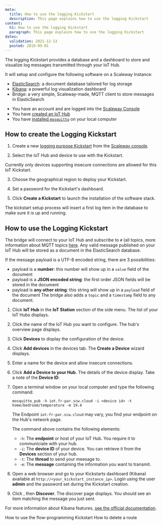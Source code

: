 ```yaml
---
meta:
  title: How to use the logging Kickstart
  description: This page explains how to use the logging Kickstart
content:
  h1: How to use the logging Kickstart
  paragraph: This page explains how to use the logging Kickstart
dates:
  validation: 2021-12-13
  posted: 2019-09-01
---
```


The logging Kickstart provides a database and a dashboard to store and visualize log messages transmitted through your IoT Hub.

It will setup and configure the following software on a Scaleway Instance:
- [ElasticSearch](https://www.elastic.co/elasticsearch/): a document database tailored for log storage
- [Kibana](https://www.elastic.co/kibana): a powerful log visualization dashboard
- Bridge: a very simple, Scaleway-made, MQTT client to store messages in ElasticSearch

<Message type="requirement">

- You have an account and are logged into the [Scaleway Console](https://console.scaleway.com)
- You have [created an IoT Hub](/iot/iot-hub/how-to/create-hub)
- You have [installed `mosquitto`](https://mosquitto.org/download/) on your local computer

</Message>

## How to create the Logging Kickstart 

1. Create a new [logging purpose Kickstart](/iot/iot-hub/how-to/create-kickstart) from the [Scaleway console](https://console.scaleway.com/iot-hub/kickstarts/create). 
<Lightbox src="assets/scaleway-logging-purpose-kickstart.png" alt="" />

2. Select the IoT Hub and device to use with the Kickstart.
  <Message type="important">

  Currently only devices supporting insecure connections are allowed for this IoT Kickstart.

  </Message>

3. Choose the geographical region to deploy your Kickstart. 

4. Set a password for the Kickstart's dashboard. 

5. Click **Create a Kickstart** to launch the installation of the software stack. 

<Message type="note">

The kickstart setup process will insert a first log item in the database to make sure it is up and running.

</Message>

## How to use the Logging Kickstart 

The bridge will connect to your IoT Hub and subscribe to `#` (all topics, more information about MQTT topics [here](https://blog.scaleway.com/scaleway-iot-hub-introduction-to-mqtt-topics/). 
Any valid message published on your IoT Hub will be stored as a document in the ElasticSearch database.

If the message payload is a UTF-8 encoded string, there are 3 possibilities:
- payload is a **number**: this number will show up in a `value` field of the document
- payload is a **JSON encoded string**: the first order JSON fields will be stored in the document
- payload is **any other string**: this string will show up in a `payload` field of the document
The bridge also adds a `topic` and a `timestamp` field to any document.

1. Click **IoT Hub** in the **IoT Station** section of the side menu. The list of your IoT Hubs displays.

2. Click the name of the IoT Hub you want to configure. The hub's overview page displays.

3. Click **Devices** to display the configuration of the device.

4. Click **Add devices** in the devices tab. The **Create a Device** wizard displays.

5. Enter a name for the device and allow insecure connections.

6. Click **Add a Device to your Hub**. The details of the device display. Take a note of the **Device ID**:
<Lightbox src="assets/scaleway-device-id.png" alt="" />

7. Open a terminal window on your local computer and type the following command:
    ```
    mosquitto_pub -h iot.fr-par.scw.cloud -i <device id> -t home/bedroom/temperature -m 19.4
    ```
    <Message type="note">

    The Endpoint `iot-fr-par.scw.cloud` may vary, you find your endpoint on the Hub's network page.

    </Message>

    The command above contains the following elements:
    - `-h`: The **endpoint** or host of your IoT Hub. You require it to communiciate with your hub.
    - `-i`: The **device ID** of your device. You can retrieve it from the **Devices** section of your hub. 
    - `-t`: The **thread** to send your meesage to. 
    - `-m`: The **message** containing the information you want to transmit.

8. Open a web browser and go to your Kickstarts dashboard (Kibana) available at `http://<your_kickstart_instance_ip>`. Login using the user **admin** and the password set during the Kickstart creation. 

9. Click <Icon name="more" />, then **Discover**. The discover page displays. You should see an item matching the message you just sent.  
<Lightbox src="assets/scaleway-kibana-discovery-page.png" alt="" />

For more information about Kibana features, [see the official documentation](https://www.elastic.co/guide/en/kibana/current/index.html).

<Navigation title="See Also">
  <PreviousButton to="/iot/iot-hub/how-to/use-flow-programming-kickstart/">How to use the flow-programming Kickstart</PreviousButton>
  <NextButton to="/iot/iot-hub/how-to/delete-route/">How to delete a route</NextButton>
</Navigation>
